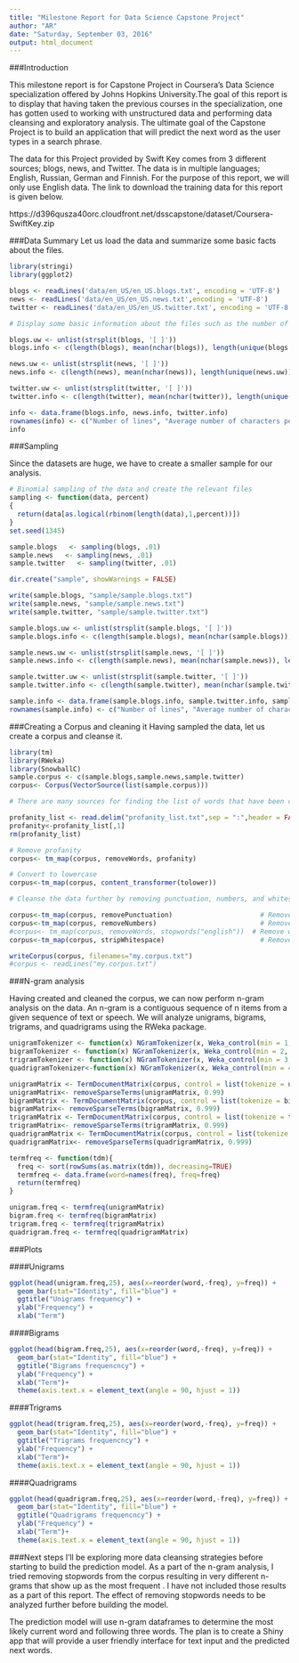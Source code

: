 ```yaml
---
title: "Milestone Report for Data Science Capstone Project"
author: "AR"
date: "Saturday, September 03, 2016"
output: html_document
---
```

###Introduction

This milestone report is for Capstone Project in Coursera's Data Science specialization offered by Johns Hopkins University.The goal of this report is to display that having taken the previous courses in the specialization, one has gotten used to working with unstructured data and performing data cleansing and exploratory analysis. The ultimate goal of the Capstone Project is to build an application that will predict the next word as the user types in a search phrase.

The data for this Project  provided by Swift Key comes from 3 different sources; blogs, news, and Twitter. The data is in multiple languages; English, Russian, German and Finnish. For the purpose of this report, we will only use English data. The link to download the training data for this report is given below.

https://d396qusza40orc.cloudfront.net/dsscapstone/dataset/Coursera-SwiftKey.zip

###Data Summary
Let us load the data and summarize some basic facts about the files.


```r
library(stringi)
library(ggplot2)

blogs <- readLines('data/en_US/en_US.blogs.txt', encoding = 'UTF-8')
news <- readLines('data/en_US/en_US.news.txt',encoding = 'UTF-8')
twitter <- readLines('data/en_US/en_US.twitter.txt', encoding = 'UTF-8')

# Display some basic information about the files such as the number of lines, average number of characters per line and the number of unique words.

blogs.uw <- unlist(strsplit(blogs, '[ ]'))
blogs.info <- c(length(blogs), mean(nchar(blogs)), length(unique(blogs.uw)))

news.uw <- unlist(strsplit(news, '[ ]'))
news.info <- c(length(news), mean(nchar(news)), length(unique(news.uw)))

twitter.uw <- unlist(strsplit(twitter, '[ ]'))
twitter.info <- c(length(twitter), mean(nchar(twitter)), length(unique(twitter.uw)))

info <- data.frame(blogs.info, news.info, twitter.info)
rownames(info) <- c("Number of lines", "Average number of characters per line", "Number of unique words")
info

```
###Sampling

Since the datasets are huge, we have to create a smaller sample for our analysis. 
```r


# Binomial sampling of the data and create the relevant files
sampling <- function(data, percent)
{
  return(data[as.logical(rbinom(length(data),1,percent))])
}
set.seed(1345)

sample.blogs   <- sampling(blogs, .01)
sample.news   <- sampling(news, .01)
sample.twitter   <- sampling(twitter, .01)

dir.create("sample", showWarnings = FALSE)

write(sample.blogs, "sample/sample.blogs.txt")
write(sample.news, "sample/sample.news.txt")
write(sample.twitter, "sample/sample.twitter.txt")

```

```r


sample.blogs.uw <- unlist(strsplit(sample.blogs, '[ ]'))
sample.blogs.info <- c(length(sample.blogs), mean(nchar(sample.blogs)), length(unique(sample.blogs.uw)))

sample.news.uw <- unlist(strsplit(sample.news, '[ ]'))
sample.news.info <- c(length(sample.news), mean(nchar(sample.news)), length(unique(sample.news.uw)))

sample.twitter.uw <- unlist(strsplit(sample.twitter, '[ ]'))
sample.twitter.info <- c(length(sample.twitter), mean(nchar(sample.twitter)), length(unique(sample.twitter.uw)))

sample.info <- data.frame(sample.blogs.info, sample.twitter.info, sample.news.info)
rownames(sample.info) <- c("Number of lines", "Average number of characters per line", "Number of unique words")

```
###Creating a Corpus and cleaning it
Having sampled the data, let us create a corpus and cleanse it.
```r
library(tm)
library(RWeka)
library(SnowballC)
sample.corpus <- c(sample.blogs,sample.news,sample.twitter)
corpus<- Corpus(VectorSource(list(sample.corpus)))

# There are many sources for finding the list of words that have been classified as profane. The source for this analysis is the link that follows.http://www.freewebheaders.com/full-list-of-bad-words-banned-by-google/

profanity_list <- read.delim("profanity_list.txt",sep = ":",header = FALSE)
profanity<-profanity_list[,1]
rm(profanity_list)

# Remove profanity
corpus<- tm_map(corpus, removeWords, profanity)     

# Convert to lowercase
corpus<-tm_map(corpus, content_transformer(tolower))        

# Cleanse the data further by removing punctuation, numbers, and whitespace.

corpus<-tm_map(corpus, removePunctuation)                      # Remove punctuation
corpus<-tm_map(corpus, removeNumbers)                          # Remove numbers
#corpus<- tm_map(corpus, removeWords, stopwords("english"))  # Remove words like and,or,the etc.
corpus<-tm_map(corpus, stripWhitespace)                        # Remove extra whitespace

writeCorpus(corpus, filenames="my.corpus.txt")
#corpus <- readLines("my.corpus.txt")
```

###N-gram analysis

Having created and cleaned the corpus, we can now perform n-gram analysis on the data. An n-gram is a contiguous sequence of n items from a given sequence of text or speech.  We will analyze unigrams, bigrams, trigrams, and quadrigrams using the RWeka package.

```r
unigramTokenizer <- function(x) NGramTokenizer(x, Weka_control(min = 1, max = 1))
bigramTokenizer <- function(x) NGramTokenizer(x, Weka_control(min = 2, max = 2))
trigramTokenizer <- function(x) NGramTokenizer(x, Weka_control(min = 3, max = 3))
quadrigramTokenizer<-function(x) NGramTokenizer(x, Weka_control(min = 4, max = 4))

unigramMatrix <- TermDocumentMatrix(corpus, control = list(tokenize = unigramTokenizer))
unigramMatrix<- removeSparseTerms(unigramMatrix, 0.99)
bigramMatrix <- TermDocumentMatrix(corpus, control = list(tokenize = bigramTokenizer))
bigramMatrix<- removeSparseTerms(bigramMatrix, 0.999)
trigramMatrix <- TermDocumentMatrix(corpus, control = list(tokenize = trigramTokenizer))
trigramMatrix<- removeSparseTerms(trigramMatrix, 0.999)
quadrigramMatrix <- TermDocumentMatrix(corpus, control = list(tokenize = quadrigramTokenizer))
quadrigramMatrix<- removeSparseTerms(quadrigramMatrix, 0.999)

termfreq <- function(tdm){
  freq <- sort(rowSums(as.matrix(tdm)), decreasing=TRUE)
  termfreq <- data.frame(word=names(freq), freq=freq)
  return(termfreq)
}

unigram.freq <- termfreq(unigramMatrix)
bigram.freq <- termfreq(bigramMatrix)
trigram.freq <- termfreq(trigramMatrix)
quadrigram.freq <- termfreq(quadrigramMatrix)
```
###Plots

####Unigrams

```r

ggplot(head(unigram.freq,25), aes(x=reorder(word,-freq), y=freq)) +
  geom_bar(stat="Identity", fill="blue") + 
  ggtitle("Unigrams frequency") +
  ylab("Frequency") +
  xlab("Term")
```

####Bigrams

```r

ggplot(head(bigram.freq,25), aes(x=reorder(word,-freq), y=freq)) + 
  geom_bar(stat="Identity", fill="blue") + 
  ggtitle("Bigrams frequencncy") +
  ylab("Frequency") +
  xlab("Term")+
  theme(axis.text.x = element_text(angle = 90, hjust = 1))

```

####Trigrams

```r

ggplot(head(trigram.freq,25), aes(x=reorder(word,-freq), y=freq)) + 
  geom_bar(stat="Identity", fill="blue") + 
  ggtitle("Trigrams frequencncy") +
  ylab("Frequency") +
  xlab("Term")+
  theme(axis.text.x = element_text(angle = 90, hjust = 1))

```

####Quadrigrams

```r

ggplot(head(quadrigram.freq,25), aes(x=reorder(word,-freq), y=freq)) + 
  geom_bar(stat="Identity", fill="blue") + 
  ggtitle("Quadrigrams frequencncy") +
  ylab("Frequency") +
  xlab("Term")+
  theme(axis.text.x = element_text(angle = 90, hjust = 1))

```

###Next steps
I'll be exploring more data cleansing strategies before starting to build the prediction model. As a part of the n-gram analysis, I tried removing stopwords from the corpus resulting in very different n-grams that show up as the most frequent . I have not included those results as a part of this report. The effect of removing stopwords needs to be analyzed further before building the model.

The prediction model will use n-gram dataframes to determine the most likely current word and following three words. The plan is to create a Shiny app that will provide a user friendly interface for text input and the predicted next words. 